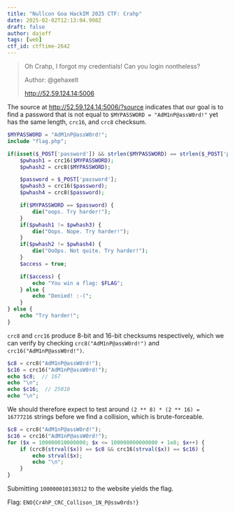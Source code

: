 ```yaml
---
title: "Nullcon Goa HackIM 2025 CTF: Crahp"
date: 2025-02-02T12:13:04.998Z
draft: false
author: dajeff
tags: [web]
ctf_id: ctftime-2642
---
```



<link rel="stylesheet" href={css}></link>

> Oh Crahp, I forgot my credentials! Can you login nontheless?
>
> Author: @gehaxelt
>
> http://52.59.124.14:5006

The source at http://52.59.124.14:5006/?source indicates that our goal is to find a password that is not equal to `$MYPASSWORD = "AdM1nP@assW0rd!"` yet has the same length, `crc16`, and `crc8` checksum.

```php
$MYPASSWORD = "AdM1nP@assW0rd!";
include "flag.php";

if(isset($_POST['password']) && strlen($MYPASSWORD) == strlen($_POST['password'])) {
    $pwhash1 = crc16($MYPASSWORD);
    $pwhash2 = crc8($MYPASSWORD);

    $password = $_POST['password'];
    $pwhash3 = crc16($password);
    $pwhash4 = crc8($password);

    if($MYPASSWORD == $password) {
        die("oops. Try harder!");
    }
    if($pwhash1 != $pwhash3) {
        die("Oops. Nope. Try harder!");
    }
    if($pwhash2 != $pwhash4) {
        die("OoOps. Not quite. Try harder!");
    }
    $access = true;

    if($access) {
        echo "You win a flag: $FLAG";
    } else {
        echo "Denied! :-(";
    }
} else {
    echo "Try harder!";
}
```

`crc8` and `crc16` produce 8-bit and 16-bit checksums respectively, which we can verify by checking `crc8("AdM1nP@assW0rd!")` and `crc16("AdM1nP@assW0rd!")`.
```php
$c8 = crc8("AdM1nP@assW0rd!");
$c16 = crc16("AdM1nP@assW0rd!");
echo $c8;  // 167
echo "\n";
echo $c16;  // 25010
echo "\n";
```

We should therefore expect to test around `(2 ** 8) * (2 ** 16) = 16777216` strings before we find a collision, which is brute-forceable.
```php
$c8 = crc8("AdM1nP@assW0rd!");
$c16 = crc16("AdM1nP@assW0rd!");
for ($x = 100000010000000; $x <= 100000000000000 + 1e8; $x++) {
    if (crc8(strval($x)) == $c8 && crc16(strval($x)) == $c16) {
        echo strval($x);
        echo "\n";
    }
}
```

Submitting `100000010130312` to the website yields the flag.

Flag: `ENO{Cr4hP_CRC_Collison_1N_P@ssw0rds!}`

